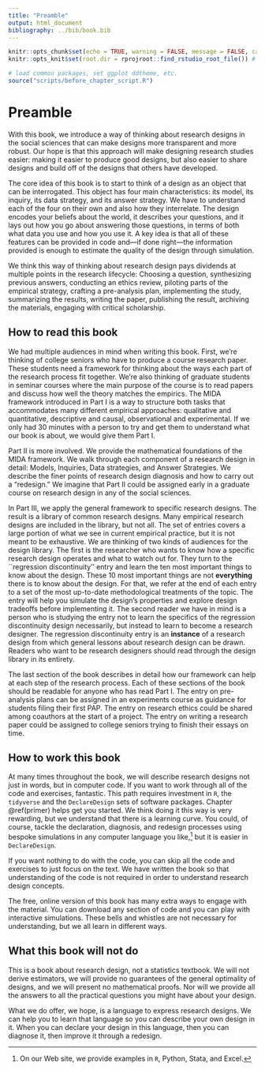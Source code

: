 ```yaml
---
title: "Preamble"
output: html_document
bibliography: ../bib/book.bib 
---
```


<!-- note do_bookdown is set in index.rmd, so we know if you're running just this .Rmd or compiling the book-->
```r
knitr::opts_chunk$set(echo = TRUE, warning = FALSE, message = FALSE, cache = FALSE)
knitr::opts_knit$set(root.dir = rprojroot::find_rstudio_root_file()) # files are all relative to RStudio project home
```

```r
# load common packages, set ggplot ddtheme, etc.
source("scripts/before_chapter_script.R")
```

<!-- start post here, do not edit above -->

# Preamble

With this book, we introduce a way of thinking about research designs in the social sciences that can make designs more transparent and more robust. Our hope is that this approach will make designing research studies easier: making it easier to produce good designs, but also easier to share designs and build off of the designs that others have developed.

The core idea of this book is to start to think of a design as an object that can be interrogated. This object has four main characteristics: its model, its inquiry, its data strategy, and its answer strategy. We have to understand each of the four on their own and also how they interrelate. The design encodes your beliefs about the world, it describes your questions, and it lays out how you go about answering those questions, in terms of both what data you use and how you use it. A key idea is that all of these features can be provided in code and---if done right---the information provided is enough to estimate the quality of the design through simulation.

We think this way of thinking about research design pays dividends at multiple points in the research lifecycle: Choosing a question, synthesizing previous answers, conducting an ethics review, piloting parts of the empirical strategy, crafting a pre-analysis plan, implementing the study, summarizing the results, writing the paper, publishing the result, archiving the materials, engaging with critical scholarship. 

## How to read this book

We had multiple audiences in mind when writing this book. First, we're thinking of college seniors who have to produce a course research paper. These students need a framework for thinking about the ways each part of the research process fit together. We're also thinking of graduate students in seminar courses where the main purpose of the course is to read papers and discuss how well the theory matches the empirics. The MIDA framework introduced in Part I is a way to structure both tasks that accommodates many different empirical approaches: qualitative and quantitative, descriptive and causal, observational and experimental. If we only had 30 minutes with a person to try and get them to understand what our book is about, we would give them Part I. 

Part II is more involved. We provide the mathematical foundations of the MIDA framework. We walk through each component of a research design in detail: Models, Inquiries, Data strategies, and Answer Strategies. We describe the finer points of research design diagnosis and how to carry out a "redesign." We imagine that Part II could be assigned early in a graduate course on research design in any of the social sciences. 

In Part III, we apply the general framework to specific research designs. The result is a library of common research designs. Many empirical research designs are included in the library, but not all. The set of entries covers a large portion of what we see in current empirical practice, but it is not meant to be exhaustive. We are thinking of two kinds of audiences for the design library. The first is the researcher who wants to know how a specific research design operates and what to watch out for. They turn to the ``regression discontinuity'' entry and learn the ten most important things to know about the design. These 10 most important things are not **everything** there is to know about the design. For that, we refer at the end of each entry to a set of the most up-to-date methodological treatments of the topic. The entry will help you simulate the design's properties and explore design tradeoffs before implementing it. The second reader we have in mind is a person who is studying the entry not to learn the specifics of the regression discontinuity design necessarily, but instead to learn to become a research designer. The regression discontinuity entry is an **instance** of a research design from which general lessons about research design can be drawn. Readers who want to be research designers should read through the design library in its entirety.

The last section of the book describes in detail how our framework can help at each step of the research process. Each of these sections of the book should be readable for anyone who has read Part I. The entry on pre-analysis plans can be assigned in an experiments course as guidance for students filing their first PAP. The entry on research ethics could be shared among coauthors at the start of a project. The entry on writing a research paper could be assigned to college seniors trying to finish their essays on time. 

## How to **work** this book

At many times throughout the book, we will describe research designs not just in words, but in computer code. 
<!-- You can read all of Part I without any coding, but some aspects of Part II and Part III are enhanced by engaging with the code.  -->
If you want to work through all of the code and exercises, fantastic. This path requires investment in `R`, the `tidyverse` and the `DeclareDesign` sets of software packages. Chapter \@ref(primer) helps get you started. We think doing it this way is very rewarding, but we understand that there is a learning curve. You could, of course, tackle the declaration, diagnosis, and redesign processes using bespoke simulations in any computer language you like,^[On our Web site, we provide examples in `R`, Python, Stata, and Excel.] but it is easier in `DeclareDesign`.

If you want nothing to do with the code, you can skip all the code and exercises to just focus on the text. We have written the book so that understanding of the code is not required in order to understand research design concepts. 
<!-- If you choose this path, we promise our way of thinking about research design is useful even without any code. -->

The free, online version of this book has many extra ways to engage with the material. You can download any section of code and you can play with interactive simulations. These bells and whistles are not necessary for understanding, but we all learn in different ways.

## What this book will not do

This is a book about research design, not a statistics textbook. We will not derive estimators, we will provide no guarantees of the general optimality of designs, and we will present no mathematical proofs. Nor will we provide all the answers to all the practical questions you might have about your design.

What we do offer, we hope, is a language to express research designs. We can help you to learn that language so you can describe your own design in it. When you can declare your design in this language, then you can diagnose it, then improve it through a redesign.

